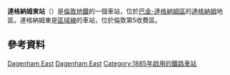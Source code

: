 {{expand|time=2016-03-04T14:09:04+00:00}}
{{unreferenced|time=2016-03-04T14:09:04+00:00}}
{{NoteTA
|G1 = TfL
|G2 = Transport
|G3 = UK Places
}}
{{Infobox London station
| name          = 達格納姆東<br />Dagenham East
| symbol        = underground
| alt_name      =
| manager       = [[倫敦地鐵|倫敦地鐵]]
| manager1      =
| manager2      =
| owner         =
| owner1        =
| owner2        =
| locale        = [[達格納姆|達格納姆]]
| borough       = [[巴金-達格納姆區|巴金-達格納姆區]]
| platforms     = 3
| fare_zone     = 5
| fare_zone_1   =
| railcode      =
| railcode2     =
| tubecode      =
| image_name    = Dagenham East stn building.JPG
| image_alt     =
| caption       = 車站入口
| latitude      = 51.5444
| longitude     = 0.1656
| map_type      =
<!--
| tubeexits03   =
| tubeexits04   = 1.542
| tubeexits05   =
| tubeexits06   = 1.730
| tubeexits07   = {{increase}} 2.092
| tubeexits08   = {{increase}} 2.140 
| tubeexits09   = {{increase}} 2.162 -->
| original      = [[London,_Tilbury_and_Southend_Railway|London, Tilbury and Southend Railway]]
| pregroup      = [[Midland_Railway|Midland Railway]]
| postgroup     = [[London,_Midland_and_Scottish_Railway|London, Midland and Scottish Railway]]
}}
'''達格納姆東站'''（{{lang-en|Dagenham East tube station}}）是[[倫敦地鐵|倫敦地鐵]]的一個車站，位於[[巴金-達格納姆區|巴金-達格納姆區]]的[[達格納姆|達格納姆]]地區。達格納姆東是[[區域線|區域線]]的車站，位於倫敦第5收費區。
==參考資料==
{{commons category|Dagenham East tube station}}
{{reflist}}

{{倫敦地鐵區域線}}

[[Category:區域線車站|Dagenham East]]
[[Category:巴金-達格納姆區鐵路車站|Dagenham East]]
[[Category:1885年啟用的鐵路車站|Category:1885年啟用的鐵路車站]]
